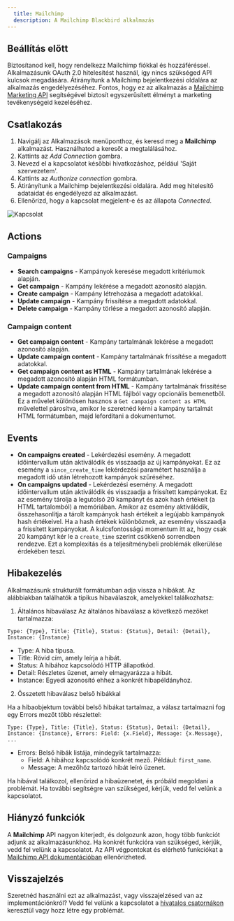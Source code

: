 ```yaml
---
  title: Mailchimp
  description: A Mailchimp Blackbird alkalmazás
---
```


<LinkCard title="Megtekintés GitHub-on" target="_blank" href="https://github.com/bb-io/Mailchimp" icon="github" />

## Beállítás előtt

Biztosítanod kell, hogy rendelkezz Mailchimp fiókkal és hozzáféréssel. Alkalmazásunk OAuth 2.0 hitelesítést használ, így nincs szükséged API kulcsok megadására. Átirányítunk a Mailchimp bejelentkezési oldalára az alkalmazás engedélyezéséhez. Fontos, hogy ez az alkalmazás a [Mailchimp Marketing API](https://mailchimp.com/developer/marketing/api) segítségével biztosít egyszerűsített élményt a marketing tevékenységeid kezeléséhez.

## Csatlakozás

1. Navigálj az Alkalmazások menüponthoz, és keresd meg a **Mailchimp** alkalmazást. Használhatod a keresőt a megtalálásához.
2. Kattints az _Add Connection_ gombra.
3. Nevezd el a kapcsolatot későbbi hivatkozáshoz, például 'Saját szervezetem'.
4. Kattints az _Authorize connection_ gombra.
5. Átirányítunk a Mailchimp bejelentkezési oldalára. Add meg hitelesítő adataidat és engedélyezd az alkalmazást.
6. Ellenőrizd, hogy a kapcsolat megjelent-e és az állapota _Connected_.

![Kapcsolat](https://raw.githubusercontent.com/bb-io/Mailchimp/main/image/README/connection.png)

## Actions

### Campaigns

- **Search campaigns** - Kampányok keresése megadott kritériumok alapján.
- **Get campaign** - Kampány lekérése a megadott azonosító alapján.
- **Create campaign** - Kampány létrehozása a megadott adatokkal.
- **Update campaign** - Kampány frissítése a megadott adatokkal.
- **Delete campaign** - Kampány törlése a megadott azonosító alapján.

### Campaign content

- **Get campaign content** - Kampány tartalmának lekérése a megadott azonosító alapján.
- **Update campaign content** - Kampány tartalmának frissítése a megadott adatokkal.
- **Get campaign content as HTML** - Kampány tartalmának lekérése a megadott azonosító alapján HTML formátumban.
- **Update campaign content from HTML** - Kampány tartalmának frissítése a megadott azonosító alapján HTML fájlból vagy opcionális bemenetből. Ez a művelet különösen hasznos a `Get campaign content as HTML` művelettel párosítva, amikor le szeretnéd kérni a kampány tartalmát HTML formátumban, majd lefordítani a dokumentumot.

## Events

- **On campaigns created** - Lekérdezési esemény. A megadott időintervallum után aktiválódik és visszaadja az új kampányokat. Ez az esemény a `since_create_time` lekérdezési paramétert használja a megadott idő után létrehozott kampányok szűréséhez.
- **On campaigns updated** - Lekérdezési esemény. A megadott időintervallum után aktiválódik és visszaadja a frissített kampányokat. Ez az esemény tárolja a legutolsó 20 kampányt és azok hash értékeit (a HTML tartalomból) a memóriában. Amikor az esemény aktiválódik, összehasonlítja a tárolt kampányok hash értékeit a legújabb kampányok hash értékeivel. Ha a hash értékek különböznek, az esemény visszaadja a frissített kampányokat. A kulcsfontosságú momentum itt az, hogy csak 20 kampányt kér le a `create_time` szerint csökkenő sorrendben rendezve. Ezt a komplexitás és a teljesítménybeli problémák elkerülése érdekében teszi.

## Hibakezelés

Alkalmazásunk strukturált formátumban adja vissza a hibákat. Az alábbiakban találhatók a tipikus hibaválaszok, amelyekkel találkozhatsz:

1. Általános hibaválasz
   Az általános hibaválasz a következő mezőket tartalmazza:
```
Type: {Type}, Title: {Title}, Status: {Status}, Detail: {Detail}, Instance: {Instance}
```

- Type: A hiba típusa.
- Title: Rövid cím, amely leírja a hibát.
- Status: A hibához kapcsolódó HTTP állapotkód.
- Detail: Részletes üzenet, amely elmagyarázza a hibát.
- Instance: Egyedi azonosító ehhez a konkrét hibapéldányhoz.

2. Összetett hibaválasz belső hibákkal

Ha a hibaobjektum további belső hibákat tartalmaz, a válasz tartalmazni fog egy Errors mezőt több részlettel:

```
Type: {Type}, Title: {Title}, Status: {Status}, Detail: {Detail}, Instance: {Instance}, Errors: Field: {x.Field}, Message: {x.Message}, ...
```

- Errors: Belső hibák listája, mindegyik tartalmazza:
  - Field: A hibához kapcsolódó konkrét mező. Például: `first_name`.
  - Message: A mezőhöz tartozó hibát leíró üzenet.

Ha hibával találkozol, ellenőrizd a hibaüzenetet, és próbáld megoldani a problémát. Ha további segítségre van szükséged, kérjük, vedd fel velünk a kapcsolatot.

## Hiányzó funkciók

A **Mailchimp** API nagyon kiterjedt, és dolgozunk azon, hogy több funkciót adjunk az alkalmazásunkhoz. Ha konkrét funkcióra van szükséged, kérjük, vedd fel velünk a kapcsolatot. Az API végpontokat és elérhető funkciókat a [Mailchimp API dokumentációban](https://mailchimp.com/developer/marketing/api/root/) ellenőrizheted.

## Visszajelzés

Szeretnéd használni ezt az alkalmazást, vagy visszajelzésed van az implementációnkról? Vedd fel velünk a kapcsolatot a [hivatalos csatornákon](https://www.blackbird.io/) keresztül vagy hozz létre egy problémát.